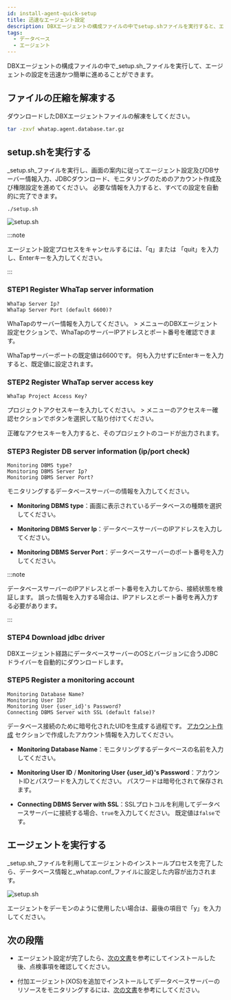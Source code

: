 ```yaml
---
id: install-agent-quick-setup
title: 迅速なエージェント設定
description: DBXエージェントの構成ファイルの中でsetup.shファイルを実行すると、エージェントの設定を迅速かつ簡単に進めることができます。
tags:
  - データベース
  - エージェント
---
```


DBXエージェントの構成ファイルの中で_setup.sh_ファイルを実行して、エージェントの設定を迅速かつ簡単に進めることができます。

## ファイルの圧縮を解凍する

ダウンロードしたDBXエージェントファイルの解凍をしてください。

```bash title="BASH"
tar -zxvf whatap.agent.database.tar.gz
```

## setup.shを実行する

_setup.sh_ファイルを実行し、画面の案内に従ってエージェント設定及びDBサーバー情報入力、JDBCダウンロード、モニタリングのためのアカウント作成及び権限設定を進めてください。 必要な情報を入力すると、すべての設定を自動的に完了できます。

```bash title="BASH"
./setup.sh
```

![setup.sh](/img/db-install-agent-run-setup.png)

:::note

エージェント設定プロセスをキャンセルするには、「q」または 「quit」を入力し、Enterキーを入力してください。

:::

### STEP1 Register WhaTap server information

```text title="BASH"
WhaTap Server Ip?
WhaTap Server Port (default 6600)?
```

WhaTapのサーバー情報を入力してください。 <Cmdname sid="side_management" className="uitext" /> > <Cmdname sid="side_agentInstall" className="uitext" />メニューの<UI>DBXエージェント設定</UI>セクションで、WhaTapのサーバーIPアドレスとポート番号を確認できます。

WhaTapサーバーポートの既定値は6600です。 何も入力せずにEnterキーを入力すると、既定値に設定されます。

### STEP2 Register WhaTap server access key

```text title="BASH"
WhaTap Project Access Key?
```

プロジェクトアクセスキーを入力してください。  <Cmdname sid="side_management" className="uitext" /> > <Cmdname sid="side_agentInstall" className="uitext" />メニューの<UI>アクセスキー確認</UI>セクションで<Cmdname sid="copy" className="uitext" />ボタンを選択して貼り付けてください。

正確なアクセスキーを入力すると、そのプロジェクトのコードが出力されます。

### STEP3 Register DB server information (ip/port check)

```text title="BASH"
Monitoring DBMS type?
Monitoring DBMS Server Ip?
Monitoring DBMS Server Port?
```

モニタリングするデータベースサーバーの情報を入力してください。

- **Monitoring DBMS type**：画面に表示されているデータベースの種類を選択してください。

- **Monitoring DBMS Server Ip**：データベースサーバーのIPアドレスを入力してください。

- **Monitoring DBMS Server Port**：データベースサーバーのポート番号を入力してください。

:::note

データベースサーバーのIPアドレスとポート番号を入力してから、接続状態を検証します。 誤った情報を入力する場合は、IPアドレスとポート番号を再入力する必要があります。

:::

### STEP4 Download jdbc driver

DBXエージェント経路にデータベースサーバーのOSとバージョンに合うJDBCドライバーを自動的にダウンロードします。

### STEP5 Register a monitoring account

```text title="BASH"
Monitoring Database Name?
Monitoring User ID?
Monitoring User {user_id}'s Password?
Connecting DBMS Server with SSL (default false)?
```

データベース接続のために暗号化されたUIDを生成する過程です。 [アカウント作成](install-agent#uid) セクションで作成したアカウント情報を入力してください。

- **Monitoring Database Name**：モニタリングするデータベースの名前を入力してください。

- **Monitoring User ID** / **Monitoring User \{user_id\}'s Password**：アカウントIDとパスワードを入力してください。 パスワードは暗号化されて保存されます。

- **Connecting DBMS Server with SSL**：SSLプロトコルを利用してデータベースサーバーに接続する場合、`true`を入力してください。 既定値は`false`です。

## エージェントを実行する

_setup.sh_ファイルを利用してエージェントのインストールプロセスを完了したら、データベース情報と_whatap.conf_ファイルに設定した内容が出力されます。

![setup.sh](/img/db-install-agent-run-setup-complete.png)

エージェントをデーモンのように使用したい場合は、最後の項目で「y」を入力してください。

## 次の段階

- エージェント設定が完了したら、[次の文書](after-install-agent)を参考にしてインストールした後、点検事項を確認してください。

- 付加エージェント(XOS)を追加でインストールしてデータベースサーバーのリソースをモニタリングするには、[次の文書](install-agent#apply-xos-agent)を参考にしてください。
